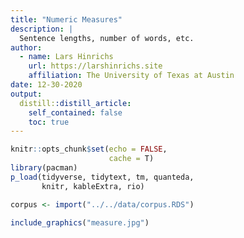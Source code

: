 ```yaml
---
title: "Numeric Measures"
description: |
  Sentence lengths, number of words, etc.
author:
  - name: Lars Hinrichs
    url: https://larshinrichs.site
    affiliation: The University of Texas at Austin
date: 12-30-2020
output:
  distill::distill_article:
    self_contained: false
    toc: true
---
```


```r
knitr::opts_chunk$set(echo = FALSE,
                      cache = T)
library(pacman)
p_load(tidyverse, tidytext, tm, quanteda,
       knitr, kableExtra, rio)
```

```r
corpus <- import("../../data/corpus.RDS")
```

```r
include_graphics("measure.jpg")
```
